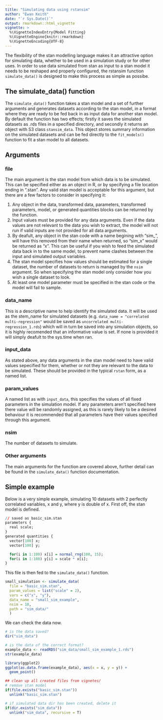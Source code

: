 ```yaml
---
title: "Simulating data using rstansim"
author: "Ewan Keith"
date: "`r Sys.Date()`"
output: rmarkdown::html_vignette
vignette: >
  %\VignetteIndexEntry{Model Fitting}
  %\VignetteEngine{knitr::rmarkdown}
  %\VignetteEncoding{UTF-8}
---
```


The flexibility of the stan modelling language makes it an attractive option for simulating data, whether to be used in a simulation study or for other uses. In order to use data simulated from stan as input to a stan model it needs to be reshaped and properly configured, the rstansim function `simulate_data()` is designed to make this process as simple as possibe.

## The simulate_data() function

The `simulate_data()` function takes a stan model and a set of further arguments and generates datasets according to the stan model, in a format where they are ready to be fed back in as input data for another stan model. By default the function has two effects; firstly it saves the simulated datasets as .rds files in a specified directory, and secondly it returns an object with S3 class `stansim_data`. This object stores summary information on the simulated datasets and can be fed directly to the `fit_models()` function to fit a stan model to all datasets.

## Arguments

### file

The main argument is the stan model from which data is to be simulated. This can be specified either as an object in R, or by specifying a file location ending in ".stan". Any valid stan model is acceptable for this argument, but there are a few factors to consider in specifying it:

1. Any object in the data, transformed data, parameters, transformed parameters, model, or generated quantities blocks can be returned by the function.
2. Input values must be provided for any data arguments. Even if the data values are not relevant to the data you wish to extract, the model will not run if valid inputs are not provided for all data arguments.
3. By deafult, any object in the stan code with a name begining with "sim_", will have this removed from their name when returned, so "sim_x" would be returned as "x". This can be useful if you wish to feed the simulated data back in to the same model, to prevent name clashes between the input and simulated output variables.
4. The stan model specifies how values should be estimated for a single dataset, the number of datasets to return is managed by the `nsim` argument. So when specifying the stan model only consider how you wish a single dataset to look.
5. At least one model parameter must be specified in the stan code or the model will fail to sample.

### data_name

This is a descriptive name to help identify the simulated data. It will be used as the stem_name for simulated datasets (e.g. `data_name = "correlated multi-regression"` would be saved as `uncorrelated multi-regression_1.rds`) which will in turn be saved into any simulation objects, so it is highly recomended that an informative value is set. If none is provided it will simply deafult to the sys.time when ran.

### input_data

As stated above, any data arguments in the stan model need to have valid values sepecified for them, whether or not they are relevant to the data to be simulated. These should be provided in the typical `rstan` form, as a named list.

### param_values

A named list as with `input_data`, this specifies the values of all fixed parameters in the simulation model. If any parameters aren't specified here there value will be randomly assigned, as this is rarely likely to be a desired behaviour it is recommended that all parameters have their values specified through this argument.

### nsim

The number of datasets to simulate.

### Other arguments

The main arguments for the function are covered above, further detail can be found in the `simulate_data()` function documentation.

## Simple example

Below is a very simple example, simulating 10 datasets with 2 perfectly correlated variables, x and y, where y is double of x. First off, the stan model is defined.

```R
// saved as basic_sim.stan
parameters {
  real scale;
}
generated quantities {
  vector[100] x; 
  vector[100] y; 

  for(i in 1:100) x[i] = normal_rng(100, 15);
  for(i in 1:100) y[i] = scale * x[i];
}
```

This file is then fed to the `simulate_data()` function.

```R
small_simulation <- simulate_data(
  file = "basic_sim.stan", 
  param_values = list("scale" = 2),
  vars = c("x", "y"),
  data_name = "small_sim_example",
  nsim = 10,
  path = "sim_data/"
  )
```

We can check the data now.

```R
# is the data saved?
dir("sim_data")

# is the data of the correct format?
example_data <- readRDS("sim_data/small_sim_example_1.rds")
str(example_data)

library(ggplot2)
ggplot(as.data.frame(example_data), aes(x = x, y = y)) + 
  geom_point()

```

```r
## clean up all created files from vignetes/
# remove stan model
if(file.exists("basic_sim.stan"))
  unlink("basic_sim.stan")

# if simulated data dir has been created, delete it
if(dir.exists("sim_data"))
  unlink("sim_data", recursive = T)
```
